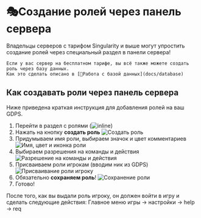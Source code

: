 

# 🎭Создание ролей через панель сервера
<Callout type="info">
    Владельцы серверов с тарифом Singularity и выше могут упростить создание ролей через специальный раздел в панели сервера!

    Если у вас сервер на бесплатном тарифе, вы всё также можете создать роль через базу данных.
    Как это сделать описано в [📑Работа с базой данных](docs/database)
</Callout>

## Как создавать роли через панель сервера
Ниже приведена краткая инструкция для добавления ролей на ваш GDPS.
1. Перейти в раздел с ролями (![inline](@/assets/docs/small_icons/panel_roles.png))
2. Нажать на кнопку **создать роль**
![Создать роль](@/assets/docs/images/roles_createrole.png)
3. Придумываем имя роли, выбираем значок и цвет комментариев
![Имя, цвет и иконка роли](@/assets/docs/images/roles_rolename.png)
4. Выбираем разрешения на команды и действия
![Разрешение на команды и действия](@/assets/docs/images/roles_privs.png)
5. Присваиваем роли игрокам (вводим ник из GDPS)
![Присваивание роли игроку](@/assets/docs/images/roles_addplayer.png)
6. Обязательно **сохраняем роль**!
![Сохранение роли](@/assets/docs/images/roles_saverole.png)
7. Готово!

<Callout>
    После того, как вы выдали роль игроку, он должен войти в игру и сделать следующие действия:
    Главное меню игры → настройки → help → req
</Callout>
